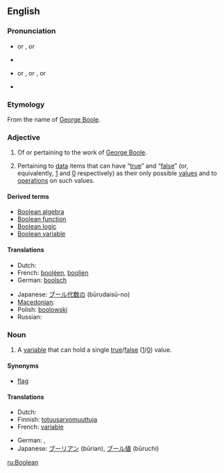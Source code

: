==English==
{{wikipedia}}

===Pronunciation===
* {{a|UK}} {{IPA|/ˈbuːliən/}} or {{IPAchar|/buːˈliən/}}, {{SAMPA|/"bu:li@n/}} or {{SAMPAchar|/bu:"li@n/}}
*{{audio|en-uk-Boolean.ogg|Audio (UK)}}
* {{a|US}} {{enPR|bo͞oʹliən}} or {{enPRchar|bo͞oliʹən}}, {{IPA|/ˈbuliən/}} or {{IPAchar|/buˈliən/}} , {{SAMPA|/"buli@n/}} or {{SAMPAchar|/bu"li@n/}}
*{{audio|en-us-Boolean.ogg|Audio (US)}}

===Etymology===
From the name of [[w:George Boole|George Boole]].

===Adjective===
{{en-adj|-}}

# Of or pertaining to the work of [[w:George Boole|George Boole]].
# {{context|logic|computing}} Pertaining to [[data]] items that can have “[[true]]” and “[[false]]” (or, equivalently, [[1]] and [[0]] respectively) as their only possible [[value]]s and to [[operation]]s on such values.

====Derived terms====
*[[Boolean algebra]]
*[[Boolean function]]
*[[Boolean logic]]
*[[Boolean variable]]

====Translations====
{{trans-top|logic: pertaining to data items that have values “true” and “false”}}
* Dutch: {{t|nl|booleaans}}
* French: [[booléen]], [[boolien]]
* German: [[boolsch]]
{{trans-mid}}
* Japanese: [[ブール代数の]] (būrudaisū-no)
* [[Macedonian]]: {{t|mk|булов|m|tr=búlov|sc=Cyrl}}
* Polish: [[boolowski]]
* Russian: {{t+|ru|булев|sc=Cyrl}}
{{trans-bottom}}

===Noun===
{{en-noun}}

# {{context|logic|computing}} A [[variable]] that can hold a single [[true]]/[[false]] ([[1]]/[[0]]) value.

====Synonyms====
*{{italbrac-colon|Boolean variable}} [[flag]]

====Translations====
{{trans-top|logic: a variable}}
* Dutch: {{t|nl|booleaans|alt=booleaanse}} {{t+|nl|waarde|f}}
* Finnish: [[totuusarvomuuttuja]]
* French: [[variable]] {{t+|fr|booléen|f|alt=booléenne}}
{{trans-mid}}
* German: {{t-|de|Boolean|m}}, {{t|de|boolsch|alt=boolsche}} {{t+|de|Variable|f}}
* Japanese: [[ブーリアン]] (būrian), [[ブール値]] (būruchi)
{{trans-bottom}}

[[ru:Boolean]]